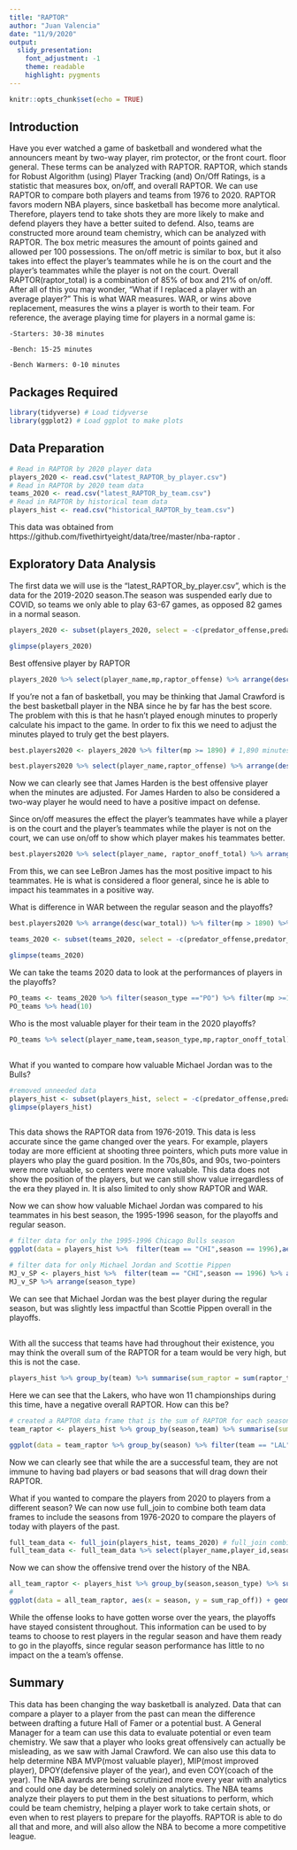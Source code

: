 ---
title: "RAPTOR"
author: "Juan Valencia"
date: "11/9/2020"
output:
  slidy_presentation:
    font_adjustment: -1
    theme: readable
    highlight: pygments
---

```{r setup, include=FALSE}
knitr::opts_chunk$set(echo = TRUE)
```

## **Introduction**

Have you ever watched a game of basketball and wondered what the announcers meant by two-way player, rim protector, or the front court. floor general. These terms can be analyzed with RAPTOR. RAPTOR, which stands for Robust Algorithm (using) Player Tracking (and) On/Off Ratings, is a statistic that measures box, on/off, and overall RAPTOR. We can use RAPTOR to compare both players and teams from 1976 to 2020. RAPTOR favors modern NBA players, since basketball has become more analytical. Therefore, players tend to take shots they are more likely to make and defend players they have a better suited to defend. Also, teams are constructed more around team chemistry, which can be analyzed with RAPTOR. The box metric measures the amount of points gained and allowed per 100 possessions. The on/off metric is similar to box, but it also takes into effect the player's teammates while he is on the court and the player's teammates while the player is not on the court. Overall RAPTOR(raptor_total) is a combination of 85% of box and 21% of on/off. After all of this you may wonder, "What if I replaced a player with an average player?" This is what WAR measures. WAR, or wins above replacement, measures the wins a player is worth to their team. 
For reference, the average playing time for players in a normal game is:
  
    -Starters: 30-38 minutes
  
    -Bench: 15-25 minutes
  
    -Bench Warmers: 0-10 minutes

## **Packages Required**

```{r}
library(tidyverse) # Load tidyverse
library(ggplot2) # Load ggplot to make plots
```

## **Data Preparation**

```{r}
# Read in RAPTOR by 2020 player data
players_2020 <- read.csv("latest_RAPTOR_by_player.csv")
# Read in RAPTOR by 2020 team data
teams_2020 <- read.csv("latest_RAPTOR_by_team.csv")
# Read in RAPTOR by historical team data
players_hist <- read.csv("historical_RAPTOR_by_team.csv")
```
This data was obtained from https://github.com/fivethirtyeight/data/tree/master/nba-raptor .

## **Exploratory Data Analysis**

The first data we will use is the "latest_RAPTOR_by_player.csv", which is the data for the 2019-2020 season.The season was suspended early due to COVID, so teams we only able to play 63-67 games, as opposed 82 games in a normal season.
```{r}

players_2020 <- subset(players_2020, select = -c(predator_offense,predator_defense,predator_total,pace_impact))

glimpse(players_2020)
```



Best offensive player by RAPTOR
```{r}
players_2020 %>% select(player_name,mp,raptor_offense) %>% arrange(desc(raptor_offense)) %>% head(1)#We want to look at the player with the highest offensive RAPTOR rating.
```
If you're not a fan of basketball, you may be thinking that Jamal Crawford is the best basketball player in the NBA since he by far has the best score. The problem with this is that he hasn't played enough minutes to properly calculate his impact to the game. In order to fix this we need to adjust the minutes played to truly get the best players.

```{r}
best.players2020 <- players_2020 %>% filter(mp >= 1890) # 1,890 minutes is the average play time of a core player at 30 minutes per game in an 63 game season

best.players2020 %>% select(player_name,raptor_offense) %>% arrange(desc(raptor_offense)) %>% head(1)
```
Now we can clearly see that James Harden is the best offensive player when the minutes are adjusted. For James Harden to also be considered a two-way player he would need to have a positive impact on defense.




Since on/off measures the effect the player's teammates have while a player is on the court and the player's teammates while the player is not on the court, we can use on/off to show which player makes his teammates better.
```{r}
best.players2020 %>% select(player_name, raptor_onoff_total) %>% arrange(desc(raptor_onoff_total)) %>% head(10)

```
From this, we can see LeBron James has the most positive impact to his teammates. He is what is considered a floor general, since he is able to impact his teammates in a positive way.


What is difference in WAR between the regular season and the playoffs?
```{r}
best.players2020 %>% arrange(desc(war_total)) %>% filter(mp > 1890) %>% head(30) %>% ggplot(aes(x = war_playoffs, y = war_reg_season)) + geom_smooth() + geom_point() + ggtitle("WAR in Playoffs vs Regular Season")

```

```{r}
teams_2020 <- subset(teams_2020, select = -c(predator_offense,predator_defense,predator_total,pace_impact))

glimpse(teams_2020)
```
We can take the teams 2020 data to look at the performances of players in the playoffs?
```{r}
PO_teams <- teams_2020 %>% filter(season_type =="PO") %>% filter(mp >=1)
PO_teams %>% head(10)

```

Who is the most valuable player for their team in the 2020 playoffs?
```{r}
PO_teams %>% select(player_name,team,season_type,mp,raptor_onoff_total) %>% filter(mp >= 140) %>% group_by(team) %>% slice(which.max(raptor_onoff_total)) # 140 minutes is the min number of minutes to have the best player of the 16 playoff teams.

```
##
What if you wanted to compare how valuable Michael Jordan was to the Bulls?
```{r}
#removed unneeded data
players_hist <- subset(players_hist, select = -c(predator_offense,predator_defense,predator_total,pace_impact))
glimpse(players_hist)
 
```
This data shows the RAPTOR data from 1976-2019. This data is less accurate since the game changed over the years. For example, players today are more efficient at shooting three pointers, which puts more value in players who play the guard position. In the 70s,80s, and 90s, two-pointers were more valuable, so centers were more valuable. This data does not show the position of the players, but we can still show value irregardless of the era they played in. It is also limited to only show RAPTOR and WAR.

Now we can show how valuable Michael Jordan was compared to his teammates in his best season, the 1995-1996 season, for the playoffs and regular season.
```{r fig.height=6, fig.width=9}
# filter data for only the 1995-1996 Chicago Bulls season
ggplot(data = players_hist %>%  filter(team == "CHI",season == 1996),aes(x = raptor_total,y = player_name, color = season_type)) + geom_point() + facet_wrap(~season_type) + ggtitle("1995-1996 Chicago Bulls Season")
```
```{r}
# filter data for only Michael Jordan and Scottie Pippen
MJ_v_SP <- players_hist %>%  filter(team == "CHI",season == 1996) %>% arrange(desc(raptor_total)) %>% head(4)
MJ_v_SP %>% arrange(season_type)
```
We can see that Michael Jordan was the  best player during the regular season, but was slightly less impactful than Scottie Pippen overall in the playoffs.

##

With all the success that teams have had throughout their existence, you may think the overall sum of the RAPTOR for a team would be very high, but this is not the case.
```{r}
players_hist %>% group_by(team) %>% summarise(sum_raptor = sum(raptor_total),sum_mp = sum(mp)) %>% arrange(desc(sum_mp)) %>% head(30)

```
Here we can see that the Lakers, who have won 11 championships during this time, have a negative overall RAPTOR. How can this be?
```{r}
# created a RAPTOR data frame that is the sum of RAPTOR for each season
team_raptor <- players_hist %>% group_by(season,team) %>% summarise(sum_raptor = sum(raptor_total),sum_mp = sum(mp)) %>% arrange(desc(team))

ggplot(data = team_raptor %>% group_by(season) %>% filter(team == "LAL"), aes(x = season, y = sum_raptor)) + geom_line() + facet_wrap(~team) + geom_hline(yintercept = 0) + ggtitle("Lakers' Total RAPTOR History")
```

Now we can clearly see that while the are a successful team, they are not immune to having bad players or bad seasons that will drag down their RAPTOR.

What if you wanted to compare the players from 2020 to players from a different season? We can now use full_join to combine both team data frames to include the seasons from 1976-2020 to compare the players of today with players of the past.
```{r}
full_team_data <- full_join(players_hist, teams_2020) # full_join combines the data frames
full_team_data <- full_team_data %>% select(player_name,player_id,season,season_type,team,poss,mp,raptor_offense,raptor_defense,raptor_total,war_reg_season,war_reg_season,war_total) # selecting only data with values
```
Now we can show the offensive trend over the history of the NBA. 
```{r}
all_team_raptor <- players_hist %>% group_by(season,season_type) %>% summarise(sum_rap_off = sum(raptor_offense)) %>% arrange(desc(season))
# 
ggplot(data = all_team_raptor, aes(x = season, y = sum_rap_off)) + geom_smooth() + geom_point() + facet_wrap(~season_type) + ggtitle("Offense History")
```

While the offense looks to have gotten worse over the years, the playoffs have stayed consistent throughout. This information can be used to by teams to choose to rest players in the regular season and have them ready to go in the playoffs, since regular season performance has little to no impact on the a team's offense.

## **Summary**
This data has been changing the way basketball is analyzed. Data that can compare a player to a player from the past can mean the difference between drafting a future Hall of Famer or a potential bust. A General Manager for a team can use this data to evaluate potential or even team chemistry. We saw that a player who looks great offensively can actually be misleading, as we saw with Jamal Crawford. We can also use this data to help determine NBA MVP(most valuable player), MIP(most improved player), DPOY(defensive player of the year), and even COY(coach of the year). The NBA awards are being scrutinized more every year with analytics and could one day be determined solely on analytics. The NBA teams analyze their players to put them in the best situations to perform, which could be team chemistry, helping a player work to take certain shots, or even when to rest players to prepare for the playoffs. RAPTOR is able to do all that and more, and will also allow the NBA to become a more competitive league.

